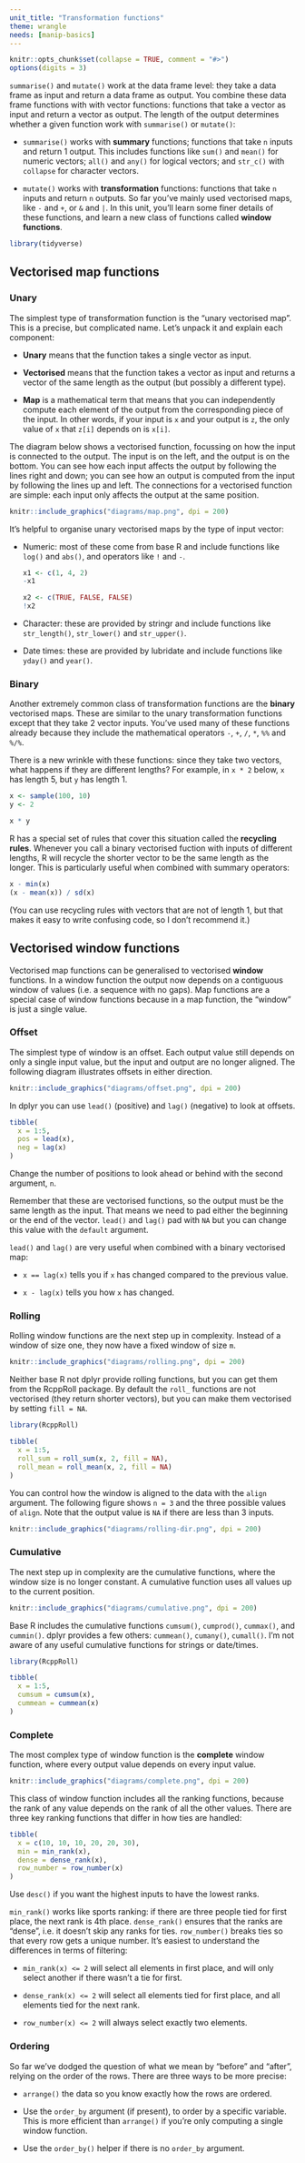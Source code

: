 ```yaml
---
unit_title: "Transformation functions"
theme: wrangle
needs: [manip-basics]
---
```


```r
knitr::opts_chunk$set(collapse = TRUE, comment = "#>")
options(digits = 3)
```

`summarise()` and `mutate()` work at the data frame level: they take a data frame as input and return a data frame as output. You combine these data frame functions with with vector functions: functions that take a vector as input and return a vector as output. The length of the output determines whether a given function work with `summarise()` or `mutate()`:

* `summarise()` works with __summary__ functions; functions that take `n` inputs
  and return 1 output. This includes functions like `sum()` and `mean()`
  for numeric vectors; `all()` and `any()` for logical vectors; and `str_c()`
  with `collapse` for character vectors.
  
* `mutate()` works with __transformation__ functions: functions that take `n`
  inputs and return `n` outputs. So far you've mainly used vectorised maps, 
  like `-` and `+`, or `&` and `|`. In this unit, you'll learn some finer 
  details of these functions, and learn a new class of functions called 
  __window functions__.
  
```r
library(tidyverse)
```

## Vectorised map functions

### Unary

The simplest type of transformation function is the "unary vectorised map". This is a precise, but complicated name. Let's unpack it and explain each component:

* __Unary__ means that the function takes a single vector as input.

* __Vectorised__ means that the function takes a vector as input
  and returns a vector of the same length as the output (but possibly a
  different type). 

* __Map__ is a mathematical term that means that you can independently
  compute each element of the output from the corresponding piece of the 
  input. In other words, if your input is `x` and your output is `z`, 
  the only value of `x` that `z[i]` depends on is `x[i]`.

The diagram below shows a vectorised function, focussing on how the input is connected to the output. The input is on the left, and the output is on the bottom. You can see how each input affects the output by following the lines right and down; you can see how an output is computed from the input by following the lines up and left. The connections for a vectorised function are simple: each input only affects the output at the same position.

```r
knitr::include_graphics("diagrams/map.png", dpi = 200)
```

It's helpful to organise unary vectorised maps by the type of input vector:

*   Numeric: most of these come from base R and include functions like 
    `log()` and `abs()`, and operators like `!` and `-`.

    ```r
    x1 <- c(1, 4, 2)
    -x1
    
    x2 <- c(TRUE, FALSE, FALSE)
    !x2
    ```

*   Character: these are provided by stringr and include 
    functions like `str_length()`, `str_lower()` and `str_upper()`.
    
*   Date times: these are provided by lubridate and include functions like
    `yday()` and `year()`.
    
### Binary

Another extremely common class of transformation functions are the __binary__ vectorised maps. These are similar to the unary transformation functions except that they take 2 vector inputs. You've used many of these functions already because they include the mathematical operators `-`, `+`, `/`, `*`, `%%` and `%/%`. 

There is a new wrinkle with these functions: since they take two vectors, what happens if they are different lengths? For example, in `x * 2` below, `x` has length 5, but `y` has length 1.

```r
x <- sample(100, 10)
y <- 2

x * y
```

R has a special set of rules that cover this situation called the __recycling rules__. Whenever you call a binary vectorised fuction with inputs of different lengths, R will recycle the shorter vector to be the same length as the longer. This is particularly useful when combined with summary operators:

```r
x - min(x)
(x - mean(x)) / sd(x)
```

(You can use recycling rules with vectors that are not of length 1, but that makes it easy to write confusing code, so I don't recommend it.)

## Vectorised window functions

Vectorised map functions can be generalised to vectorised __window__ functions. In a window function the output now depends on a contiguous window of values (i.e. a sequence with no gaps). Map functions are a special case of window functions because in a map function, the "window" is just a single value.

### Offset

The simplest type of window is an offset. Each output value still depends on only a single input value, but the input and output are no longer aligned. The following diagram illustrates offsets in either direction.

```r
knitr::include_graphics("diagrams/offset.png", dpi = 200)
```

In dplyr you can use `lead()` (positive) and `lag()` (negative) to look at offsets.

```r
tibble(
  x = 1:5,
  pos = lead(x),
  neg = lag(x)
)
```

Change the number of positions to look ahead or behind with the second argument, `n`.

Remember that these are vectorised functions, so the output must be the same length as the input. That means we need to pad either the beginning or the end of the vector. `lead()` and `lag()` pad with `NA` but you can change this value with the `default` argument.

`lead()` and `lag()` are very useful when combined with a binary vectorised map:

* `x == lag(x)` tells you if `x` has changed compared to the previous value.

* `x - lag(x)` tells you how `x` has changed.

### Rolling

Rolling window functions are the next step up in complexity. Instead of a window of size one, they now have a fixed window of size `m`.

```r
knitr::include_graphics("diagrams/rolling.png", dpi = 200)
```

Neither base R not dplyr provide rolling functions, but you can get them from the RcppRoll package. By default the `roll_` functions are not vectorised (they return shorter vectors), but you can make them vectorised by setting `fill = NA`.

```r
library(RcppRoll)

tibble(
  x = 1:5,
  roll_sum = roll_sum(x, 2, fill = NA),
  roll_mean = roll_mean(x, 2, fill = NA)
)
```

You can control how the window is aligned to the data with the `align` argument. The following figure shows `n = 3` and the three possible values of `align`. Note that the output value is `NA` if there are less than 3 inputs.

```r
knitr::include_graphics("diagrams/rolling-dir.png", dpi = 200)
```

### Cumulative

The next step up in complexity are the cumulative functions, where the window size is no longer constant. A cumulative function uses all values up to the current position.

```r
knitr::include_graphics("diagrams/cumulative.png", dpi = 200)
```

Base R includes the cumulative functions `cumsum()`, `cumprod()`, `cummax()`, and `cummin()`. dplyr provides a few others: `cummean()`, `cumany()`, `cumall()`. I'm not aware of any useful cumulative functions for strings or date/times.

```r
library(RcppRoll)

tibble(
  x = 1:5,
  cumsum = cumsum(x),
  cummean = cummean(x)
)
```

### Complete 

The most complex type of window function is the __complete__ window function, where every output value depends on every input value.

```r
knitr::include_graphics("diagrams/complete.png", dpi = 200)
```

This class of window function includes all the ranking functions, because the rank of any value depends on the rank of all the other values. There are three key ranking functions that differ in how ties are handled:

```r
tibble(
  x = c(10, 10, 10, 20, 20, 30),
  min = min_rank(x),
  dense = dense_rank(x),
  row_number = row_number(x)
)
```

Use `desc()` if you want the highest inputs to have the lowest ranks.

`min_rank()` works like sports ranking: if there are three people tied for first place, the next rank is 4th place. `dense_rank()` ensures that the ranks are "dense", i.e. it doesn't skip any ranks for ties. `row_number()` breaks ties so that every row gets a unique number. It's easiest to understand the differences in terms of filtering:

* `min_rank(x) <= 2` will select all elements in first place, and 
  will only select another if there wasn't a tie for first.

* `dense_rank(x) <= 2` will select all elements tied for first place,
  and all elements tied for the next rank.

* `row_number(x) <= 2` will always select exactly two elements.

### Ordering

So far we've dodged the question of what we mean by "before" and "after", relying on the order of the rows. There are three ways to be more precise:

* `arrange()` the data so you know exactly how the rows are ordered.

* Use the `order_by` argument (if present), to order by a specific 
  variable. This is more efficient than `arrange()` if you're only
  computing a single window function.
  
* Use the `order_by()` helper if there is no `order_by` argument.
